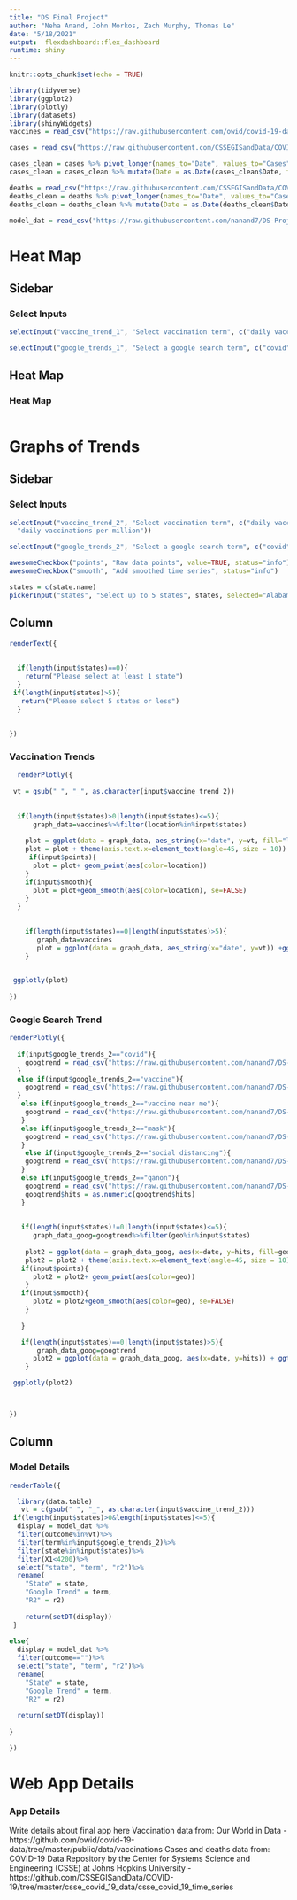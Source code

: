 ```yaml
---
title: "DS Final Project"
author: "Neha Anand, John Morkos, Zach Murphy, Thomas Le"
date: "5/18/2021"
output:  flexdashboard::flex_dashboard
runtime: shiny
---
```


```r
knitr::opts_chunk$set(echo = TRUE)
```

```r
library(tidyverse)
library(ggplot2)
library(plotly)
library(datasets)
library(shinyWidgets)
vaccines = read_csv("https://raw.githubusercontent.com/owid/covid-19-data/master/public/data/vaccinations/us_state_vaccinations.csv")

cases = read_csv("https://raw.githubusercontent.com/CSSEGISandData/COVID-19/master/csse_covid_19_data/csse_covid_19_time_series/time_series_covid19_confirmed_US.csv")

cases_clean = cases %>% pivot_longer(names_to="Date", values_to="Cases", cols=colnames(cases[12:length(cases)]))
cases_clean = cases_clean %>% mutate(Date = as.Date(cases_clean$Date, format ="%m/%d/%y"))

deaths = read_csv("https://raw.githubusercontent.com/CSSEGISandData/COVID-19/master/csse_covid_19_data/csse_covid_19_time_series/time_series_covid19_deaths_US.csv")
deaths_clean = deaths %>% pivot_longer(names_to="Date", values_to="Cases", cols=colnames(deaths[13:length(deaths)]))
deaths_clean = deaths_clean %>% mutate(Date = as.Date(deaths_clean$Date, format ="%m/%d/%y"))

model_dat = read_csv("https://raw.githubusercontent.com/nanand7/DS-Project-2021/main/Time%20Series%20Analysis/models.csv")

```


Heat Map 
======================
Sidebar {.sidebar}
----------------------------------
### Select Inputs
```r

selectInput("vaccine_trend_1", "Select vaccination term", c("daily vaccinations", "daily vaccinations per million"))

selectInput("google_trends_1", "Select a google search term", c("covid", "vaccine", "vaccine near me", "mask", "social distancing", "qanon"))

```

Heat Map
-------------------------------------
### Heat Map
```r




```


Graphs of Trends 
======================

Sidebar {.sidebar}
---------------------------------------------
### Select Inputs

```r

selectInput("vaccine_trend_2", "Select vaccination term", c("daily vaccinations",
  "daily vaccinations per million"))

selectInput("google_trends_2", "Select a google search term", c("covid", "vaccine", "vaccine near me", "mask", "social distancing", "qanon"))

awesomeCheckbox("points", "Raw data points", value=TRUE, status="info")
awesomeCheckbox("smooth", "Add smoothed time series", status="info")

states = c(state.name)
pickerInput("states", "Select up to 5 states", states, selected="Alabama", multiple=TRUE, options=pickerOptions(actionsBox=TRUE, maxOptions=5, maxOptionsText="Please select 5 or less states"))
```

Column {data-width=1250}
-------------------------------------------
```r
renderText({
  
  
  if(length(input$states)==0){
    return("Please select at least 1 state")
  }
 if(length(input$states)>5){
   return("Please select 5 states or less")
  }
  
  
})

```

### Vaccination Trends
```r
  renderPlotly({
    
 vt = gsub(" ", "_", as.character(input$vaccine_trend_2))
 
    
  if(length(input$states)>0|length(input$states)<=5){
      graph_data=vaccines%>%filter(location%in%input$states)
    
    plot = ggplot(data = graph_data, aes_string(x="date", y=vt, fill="location")) 
    plot = plot + theme(axis.text.x=element_text(angle=45, size = 10)) + ggtitle(as.character(input$vaccine_trend_2)) + ylab(as.character(input$vaccine_trend_2))
     if(input$points){
      plot = plot+ geom_point(aes(color=location))
    }
    if(input$smooth){
      plot = plot+geom_smooth(aes(color=location), se=FALSE)
    }
  }
    
  
    if(length(input$states)==0|length(input$states)>5){
       graph_data=vaccines
       plot = ggplot(data = graph_data, aes_string(x="date", y=vt)) +ggtitle(as.character(input$vaccine_trend_2)) + ylab(as.character(input$vaccine_trend_2)) 
    }

    
 ggplotly(plot)
 
})
```

### Google Search Trend
```r

renderPlotly({
  
  if(input$google_trends_2=="covid"){
    googtrend = read_csv("https://raw.githubusercontent.com/nanand7/DS-Project-2021/main/Google%20Trends%20Data/covid%20data.csv")
  }
  else if(input$google_trends_2=="vaccine"){
    googtrend = read_csv("https://raw.githubusercontent.com/nanand7/DS-Project-2021/main/Google%20Trends%20Data/vaccine%20data.csv")
  }
   else if(input$google_trends_2=="vaccine near me"){
    googtrend = read_csv("https://raw.githubusercontent.com/nanand7/DS-Project-2021/main/Google%20Trends%20Data/vaccine%20near%20me%20data.csv")
   }
   else if(input$google_trends_2=="mask"){
    googtrend = read_csv("https://raw.githubusercontent.com/nanand7/DS-Project-2021/main/Google%20Trends%20Data/mask%20data.csv")
   }
    else if(input$google_trends_2=="social distancing"){
    googtrend = read_csv("https://raw.githubusercontent.com/nanand7/DS-Project-2021/main/Google%20Trends%20Data/social%20distancing%20data.csv")
   }
   else if(input$google_trends_2=="qanon"){
    googtrend = read_csv("https://raw.githubusercontent.com/nanand7/DS-Project-2021/main/Google%20Trends%20Data/qanon%20data.csv")
    googtrend$hits = as.numeric(googtrend$hits)
   }
  
  
   if(length(input$states)!=0|length(input$states)<=5){
      graph_data_goog=googtrend%>%filter(geo%in%input$states)
    
    plot2 = ggplot(data = graph_data_goog, aes(x=date, y=hits, fill=geo)) 
    plot2 = plot2 + theme(axis.text.x=element_text(angle=45, size = 10)) + ggtitle(as.character(input$google_trends_2))
   if(input$points){
      plot2 = plot2+ geom_point(aes(color=geo))
    }
   if(input$smooth){
      plot2 = plot2+geom_smooth(aes(color=geo), se=FALSE)
    }
   
   }

   if(length(input$states)==0|length(input$states)>5){
       graph_data_goog=googtrend
      plot2 = ggplot(data = graph_data_goog, aes(x=date, y=hits)) + ggtitle(as.character(input$google_trends_2))
    }

 ggplotly(plot2)



})
```


Column {data-width=450}
-------------------------------------------

### Model Details
```r
renderTable({

  library(data.table)
   vt = c(gsub(" ", "_", as.character(input$vaccine_trend_2)))
 if(length(input$states)>0&length(input$states)<=5){
  display = model_dat %>% 
  filter(outcome%in%vt)%>%
  filter(term%in%input$google_trends_2)%>%
  filter(state%in%input$states)%>%
  filter(X1<4200)%>%
  select("state", "term", "r2")%>%
  rename(
    "State" = state,
    "Google Trend" = term,
    "R2" = r2)
  
    return(setDT(display))
 }
   
else{
  display = model_dat %>% 
  filter(outcome=="")%>%
  select("state", "term", "r2")%>%
  rename(
    "State" = state,
    "Google Trend" = term,
    "R2" = r2)
  
  return(setDT(display))
  
}

})
```

Web App Details 
======================
### App Details 
Write details about final app here
Vaccination data from: Our World in Data - https://github.com/owid/covid-19-data/tree/master/public/data/vaccinations 
Cases and deaths data from: COVID-19 Data Repository by the Center for Systems Science and Engineering (CSSE) at Johns Hopkins University - https://github.com/CSSEGISandData/COVID-19/tree/master/csse_covid_19_data/csse_covid_19_time_series 
